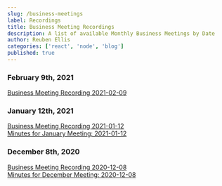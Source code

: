 ```yaml
---
slug: /business-meetings
label: Recordings
title: Business Meeting Recordings
description: A list of available Monthly Business Meetings by Date
author: Reuben Ellis
categories: ['react', 'node', 'blog']
published: true
---
```


<h3>February 9th, 2021</h3>
<a
  className="no-underline text-2xl mt-5"
  href="https://us02web.zoom.us/rec/share/6rfvzScob3wwa9SSK05ZmtJr3Bv9_jz6CZEjZDSkKb3NCGP2kRTgm9-N9XXCRaP4.SyfD56Dwhh6GerYm?startTime=1612923271000"
  target="_blank"
  rel="noopener noreferer"
>
  Business Meeting Recording 2021-02-09
</a>
<br />
<h3>January 12th, 2021</h3>
<a
  className="no-underline text-2xl mt-5"
  href="https://us02web.zoom.us/rec/share/tLHd2UMaxCmeTvKVNMsibmgQkRqyJkzsvOKvlUC7jqjZ538uMAD1G8rvMkuyIiYg.GLxpzsSHjjo81n54?startTime=1610503134000"
  target="_blank"
  rel="noopener noreferer"
>
  Business Meeting Recording 2021-01-12
</a>
<br />
<a
  className="no-underline text-2xl mt-5 mr-15"
  href="../../assets/files/Minutes-20210112.pdf"
  target="_blank"
  rel="noopener noreferer"
>
  Minutes for January Meeting: 2021-01-12
</a>
<br />
<h3>December 8th, 2020</h3>
<a
  className="no-underline text-2xl mt-5"
  href="https://us02web.zoom.us/rec/share/Bb0y2V4vVfV_584QmjZBnxlSf_aOKHm6HGjUsKikKM00Br1HZlDnru1IN34REV-B.USzs1VaT-scmbuzn"
  target="_blank"
  rel="noopener noreferer"
>
  Business Meeting Recording 2020-12-08
</a>
<br />
<a
  className="no-underline text-2xl mt-5 mr-15"
  href="../../assets/files/Minutes-20201208.pdf"
  target="_blank"
  rel="noopener noreferer"
>
  Minutes for December Meeting: 2020-12-08
</a>
